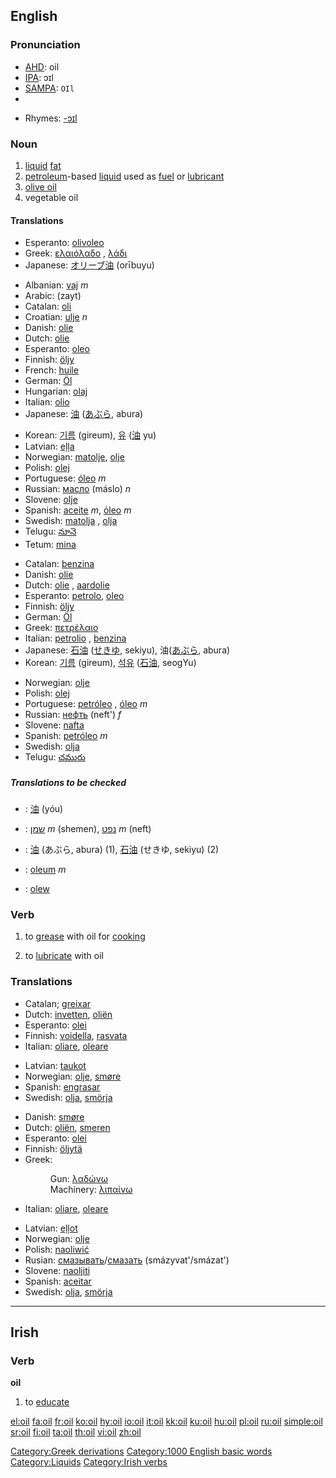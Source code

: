 {{wikipedia}}
==English==

===Pronunciation===
*[[AHD]]: oil
*[[IPA]]: ɔɪl
*[[SAMPA]]: <tt>OIl</tt>
*{{audio|en-us-oil.ogg|Audio (US)}}

*Rhymes: [[Rhymes:English:-ɔɪl|-ɔɪl]]

===Noun===
{{en-noun}}
# [[liquid]] [[fat]]
# [[petroleum]]-based [[liquid]] used as [[fuel]] or [[lubricant]]
# [[olive oil]]
# vegetable oil

====Translations====
{{trans-top|Olive oil}}
*Esperanto: [[olivoleo]]
*Greek: [[ελαιόλαδο]] {{n}}, [[λάδι]] {{n}}
*Japanese: [[オリーブ油]] (orībuyu)
{{trans-mid}}
{{trans-bottom}}

{{trans-top|Liquid fat}}
*Albanian: [[vaj]] ''m''
*Arabic: {{ARchar|[[زيت]]}} (zayt)
*Catalan: [[oli]] {{m}}
*Croatian: [[ulje]] ''n''
*Danish: [[olie]] {{c}}
*Dutch: [[olie]] {{f}}
*Esperanto: [[oleo]]
*Finnish: [[öljy]]
*French: [[huile]]
*German: [[Öl]] {{n}}
*Hungarian: [[olaj]]
*Italian: [[olio#Italian|olio]] {{m}}
*Japanese: [[油]] ([[あぶら]], abura)
{{trans-mid}}
*Korean: [[기름]] (gireum), [[유]] ([[油]] yu) 
*Latvian: [[eļļa]] {{f}}
*Norwegian: [[matolje]], [[olje]] {{m}}
*Polish: [[olej]] {{m}}
*Portuguese: [[óleo]] ''m''
*Russian: [[масло]] (máslo) ''n''
*Slovene: [[olje]] {{n}}
*Spanish: [[aceite]] ''m'', [[óleo]] ''m''
*Swedish: [[matolja]] {{c}}, [[olja]] {{c}}
*Telugu: [[నూనె]]
*Tetum: [[mina]]
{{trans-bottom}}

{{trans-top|Petroleum-based liquid}}
*Catalan: [[benzina]]
*Danish: [[olie]] {{c}}
*Dutch: [[olie]] {{f}}, [[aardolie]] {{f}}
*Esperanto: [[petrolo]], [[oleo]]
*Finnish: [[öljy]]
*German: [[Öl]] {{n}}
*Greek: [[πετρέλαιο]] {{n}}
*Italian: [[petrolio]] {{m}}, [[benzina]] {{f}}
*Japanese: [[石油]] ([[せきゆ]], sekiyu), 油([[あぶら]], abura)
*Korean: [[기름]] (gireum), [[석유]] ([[石油]], seogYu)
{{trans-mid}}
*Norwegian: [[olje]] {{m}}
*Polish: [[olej]] {{m}}
*Portuguese: [[petróleo]] {{m}}, [[óleo]] ''m''
*Russian: [[нефть]] (neft') ''f''
*Slovene: [[nafta]] {{f}}
*Spanish: [[petróleo]] ''m''
*Swedish: [[olja]] {{c}}
*Telugu: [[చమురు]]
{{trans-bottom}}


=====Translations to be checked=====
{{checktrans}}
<!--Remove this section once all of the translations below have been moved into the tables above.-->
*{{ttbc|Chinese}}: [[油]] (yóu)
*{{ttbc|Hebrew}}: [[שמן]] ''m'' (shemen), [[נפט]] ''m'' (neft)
*{{ttbc|Japanese}}: [[油]] (あぶら, abura) (1), [[石油]] (せきゆ, sekiyu) (2)
*{{ttbc|Latin}}: [[oleum]] ''m''
*{{ttbc|Welsh}}: [[olew]]

===Verb===
{{en-verb}}
# {{transitive}} to [[grease]] with oil for [[cook]]ing
# {{transitive}} to [[lubricate]] with oil

===Translations===
{{trans-top|to grease with oil for cooking}}
*Catalan; [[greixar]]
*Dutch: [[invetten]], [[oliën]]
*Esperanto: [[olei]]
*Finnish: [[voidella]], [[rasvata]]
*Italian: [[oliare]], [[oleare]]
{{trans-mid}}
*Latvian: [[taukot]]
*Norwegian: [[olje]], [[smøre]]
*Spanish: [[engrasar]]
*Swedish: [[olja]], [[smörja]]
{{trans-bottom}}

{{trans-top|To lubricate with oil}}
*Danish: [[smøre]]
*Dutch: [[oliën]], [[smeren]]
*Esperanto: [[olei]]
*Finnish: [[öljytä]]
*Greek:
*: Gun: [[λαδώνω]]
*: Machinery: [[λιπαίνω]]
*Italian: [[oliare]], [[oleare]]
{{trans-mid}}
*Latvian: [[eļļot]]
*Norwegian: [[olje]]
*Polish: [[naoliwić]]
*Rusian: [[смазывать]]/[[смазать]] (smázyvat'/smázat')
*Slovene: [[naoljiti]]
*Spanish: [[aceitar]]
*Swedish: [[olja]], [[smörja]]
{{trans-bottom}}

[[Category:Greek derivations]]
[[Category:1000 English basic words]]
[[Category:Liquids]]

----

==Irish==
===Verb===
'''oil'''

# to [[educate]]

[[Category:Irish verbs]]

[[el:oil]]
[[fa:oil]]
[[fr:oil]]
[[ko:oil]]
[[hy:oil]]
[[io:oil]]
[[it:oil]]
[[kk:oil]]
[[ku:oil]]
[[hu:oil]]
[[pl:oil]]
[[ru:oil]]
[[simple:oil]]
[[sr:oil]]
[[fi:oil]]
[[ta:oil]]
[[th:oil]]
[[vi:oil]]
[[zh:oil]]